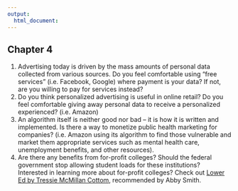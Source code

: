 ```yaml
---
output:
  html_document:
---
```



## Chapter 4 
1. Advertising today is driven by the mass amounts of personal data collected from various sources. Do you feel comfortable using “free services” (i.e. Facebook, Google) where payment is your data?  If not, are you willing to pay for services instead? 
1. Do you think personalized advertising is useful in online retail? Do you feel comfortable giving away personal data to receive a personalized experienced? (i.e. Amazon) 
1. An algorithm itself is neither good nor bad – it is how it is written and implemented.  Is there a way to monetize public health marketing for companies? (i.e. Amazon using its algorithm to find those vulnerable and market them appropriate services such as mental health care, unemployment benefits, and other resources). 
1. Are there any benefits from for-profit colleges? Should the federal government stop allowing student loads for these institutions?  
Interested in learning more about for-profit colleges? Check out <a href="https://thenewpress.com/books/lower-ed" target = "_blank"> Lower Ed by Tressie McMillan Cottom<a/>, recommended by Abby Smith.  




